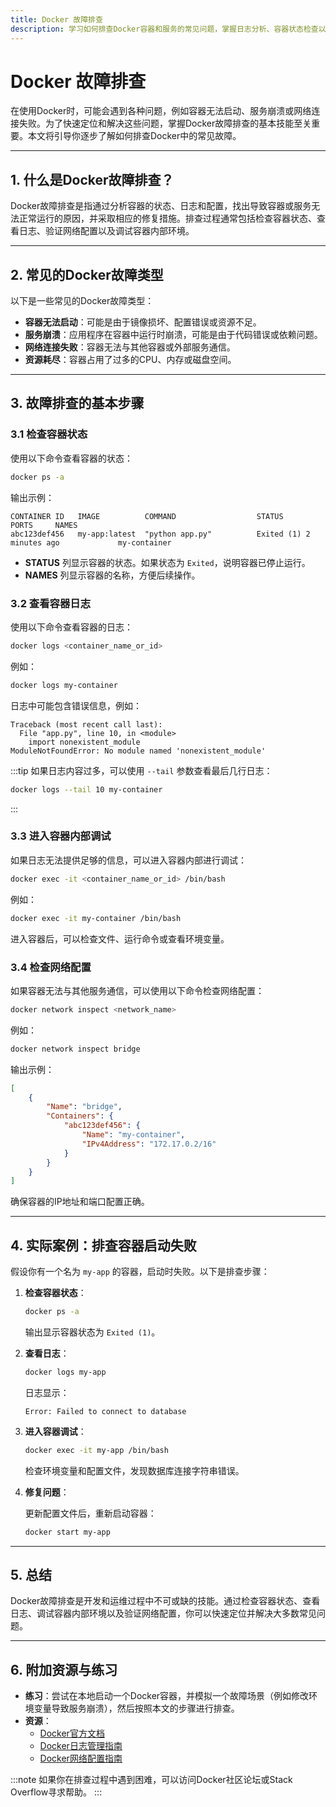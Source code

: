 ```yaml
---
title: Docker 故障排查
description: 学习如何排查Docker容器和服务的常见问题，掌握日志分析、容器状态检查以及故障恢复的基本方法。
---
```


# Docker 故障排查

在使用Docker时，可能会遇到各种问题，例如容器无法启动、服务崩溃或网络连接失败。为了快速定位和解决这些问题，掌握Docker故障排查的基本技能至关重要。本文将引导你逐步了解如何排查Docker中的常见故障。

---

## 1. 什么是Docker故障排查？

Docker故障排查是指通过分析容器的状态、日志和配置，找出导致容器或服务无法正常运行的原因，并采取相应的修复措施。排查过程通常包括检查容器状态、查看日志、验证网络配置以及调试容器内部环境。

---

## 2. 常见的Docker故障类型

以下是一些常见的Docker故障类型：

- **容器无法启动**：可能是由于镜像损坏、配置错误或资源不足。
- **服务崩溃**：应用程序在容器中运行时崩溃，可能是由于代码错误或依赖问题。
- **网络连接失败**：容器无法与其他容器或外部服务通信。
- **资源耗尽**：容器占用了过多的CPU、内存或磁盘空间。

---

## 3. 故障排查的基本步骤

### 3.1 检查容器状态

使用以下命令查看容器的状态：

```bash
docker ps -a
```

输出示例：

```
CONTAINER ID   IMAGE          COMMAND                  STATUS                      PORTS     NAMES
abc123def456   my-app:latest  "python app.py"          Exited (1) 2 minutes ago             my-container
```

- **STATUS** 列显示容器的状态。如果状态为 `Exited`，说明容器已停止运行。
- **NAMES** 列显示容器的名称，方便后续操作。

### 3.2 查看容器日志

使用以下命令查看容器的日志：

```bash
docker logs <container_name_or_id>
```

例如：

```bash
docker logs my-container
```

日志中可能包含错误信息，例如：

```
Traceback (most recent call last):
  File "app.py", line 10, in <module>
    import nonexistent_module
ModuleNotFoundError: No module named 'nonexistent_module'
```

:::tip
如果日志内容过多，可以使用 `--tail` 参数查看最后几行日志：

```bash
docker logs --tail 10 my-container
```
:::

### 3.3 进入容器内部调试

如果日志无法提供足够的信息，可以进入容器内部进行调试：

```bash
docker exec -it <container_name_or_id> /bin/bash
```

例如：

```bash
docker exec -it my-container /bin/bash
```

进入容器后，可以检查文件、运行命令或查看环境变量。

### 3.4 检查网络配置

如果容器无法与其他服务通信，可以使用以下命令检查网络配置：

```bash
docker network inspect <network_name>
```

例如：

```bash
docker network inspect bridge
```

输出示例：

```json
[
    {
        "Name": "bridge",
        "Containers": {
            "abc123def456": {
                "Name": "my-container",
                "IPv4Address": "172.17.0.2/16"
            }
        }
    }
]
```

确保容器的IP地址和端口配置正确。

---

## 4. 实际案例：排查容器启动失败

假设你有一个名为 `my-app` 的容器，启动时失败。以下是排查步骤：

1. **检查容器状态**：

   ```bash
   docker ps -a
   ```

   输出显示容器状态为 `Exited (1)`。

2. **查看日志**：

   ```bash
   docker logs my-app
   ```

   日志显示：

   ```
   Error: Failed to connect to database
   ```

3. **进入容器调试**：

   ```bash
   docker exec -it my-app /bin/bash
   ```

   检查环境变量和配置文件，发现数据库连接字符串错误。

4. **修复问题**：

   更新配置文件后，重新启动容器：

   ```bash
   docker start my-app
   ```

---

## 5. 总结

Docker故障排查是开发和运维过程中不可或缺的技能。通过检查容器状态、查看日志、调试容器内部环境以及验证网络配置，你可以快速定位并解决大多数常见问题。

---

## 6. 附加资源与练习

- **练习**：尝试在本地启动一个Docker容器，并模拟一个故障场景（例如修改环境变量导致服务崩溃），然后按照本文的步骤进行排查。
- **资源**：
  - [Docker官方文档](https://docs.docker.com/)
  - [Docker日志管理指南](https://docs.docker.com/config/containers/logging/)
  - [Docker网络配置指南](https://docs.docker.com/network/)

:::note
如果你在排查过程中遇到困难，可以访问Docker社区论坛或Stack Overflow寻求帮助。
:::